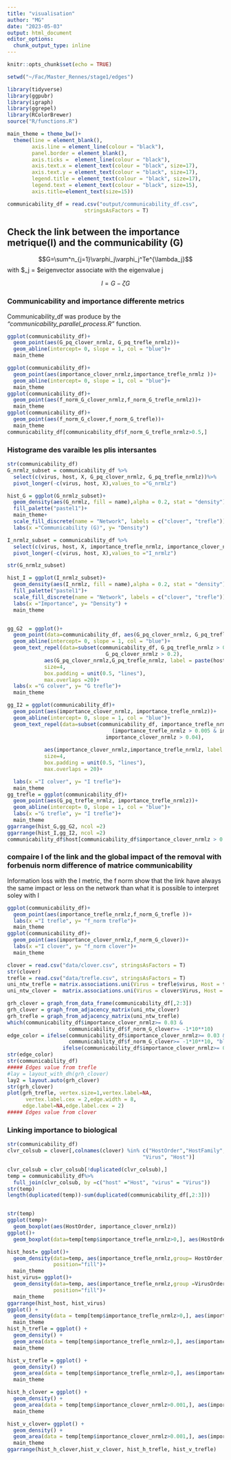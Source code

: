 ```yaml
---
title: "visualisation"
author: "MG"
date: "2023-05-03"
output: html_document
editor_options: 
  chunk_output_type: inline
---
```


```r
knitr::opts_chunk$set(echo = TRUE)
```

```r
setwd("~/Fac/Master_Rennes/stage1/edges")

library(tidyverse)
library(ggpubr)
library(igraph)
library(ggrepel)
library(RColorBrewer)
source("R/functions.R")
```

```r
main_theme = theme_bw()+
  theme(line = element_blank(), 
        axis.line = element_line(colour = "black"),
        panel.border = element_blank(),
        axis.ticks =  element_line(colour = "black"),
        axis.text.x = element_text(colour = "black", size=17),
        axis.text.y = element_text(colour = "black", size=17),
        legend.title = element_text(colour = "black", size=17),
        legend.text = element_text(colour = "black", size=15),
        axis.title=element_text(size=15))
```

```r
communicability_df = read.csv("output/communicability_df.csv",
                         stringsAsFactors = T)
```
## Check the link between the importance metrique(I) and the communicability (G)
$$G=\sum^n_{j=1}\varphi_j\varphi_j^Te^{\lambda_j}$$
with $\varphi_j = $eigenvector associate with the eigenvalue j

$$I = G - \zeta G$$

### Communicability and importance differente metrics
Communicability_df was produce by the *"communicability_parallel_process.R"* function.
```r

ggplot(communicability_df)+
  geom_point(aes(G_pq_clover_nrmlz, G_pq_trefle_nrmlz))+
  geom_abline(intercept= 0, slope = 1, col = "blue")+
  main_theme

ggplot(communicability_df)+
  geom_point(aes(importance_clover_nrmlz,importance_trefle_nrmlz ))+
  geom_abline(intercept= 0, slope = 1, col = "blue")+
  main_theme
ggplot(communicability_df)+
  geom_point(aes(f_norm_G_clover_nrmlz,f_norm_G_trefle_nrmlz))+
  main_theme
ggplot(communicability_df)+
  geom_point(aes(f_norm_G_clover,f_norm_G_trefle))+
  main_theme
communicability_df[communicability_df$f_norm_G_trefle_nrmlz>0.5,]
```
### Histograme des varaible les plis intersantes
```r
str(communicability_df)
G_nrmlz_subset = communicability_df %>%
  select(c(virus, host, X, G_pq_clover_nrmlz, G_pq_trefle_nrmlz))%>%
  pivot_longer(-c(virus, host, X),values_to ="G_nrmlz")

hist_G = ggplot(G_nrmlz_subset)+
  geom_density(aes(G_nrmlz, fill = name),alpha = 0.2, stat = "density")+
  fill_palette("pastel1")+
  main_theme+
  scale_fill_discrete(name = "Network", labels = c("clover", "trefle"))+
  labs(x ="Communicability (G)", y= "Density") 

I_nrmlz_subset = communicability_df %>%
  select(c(virus, host, X, importance_trefle_nrmlz, importance_clover_nrmlz))%>%
  pivot_longer(-c(virus, host, X),values_to ="I_nrmlz")

str(G_nrmlz_subset)

hist_I = ggplot(I_nrmlz_subset)+
  geom_density(aes(I_nrmlz, fill = name),alpha = 0.2, stat = "density")+
  fill_palette("pastel1")+
  scale_fill_discrete(name = "Network", labels = c("clover", "trefle"))+
  labs(x ="Importance", y= "Density") +
  main_theme


gg_G2  = ggplot()+
  geom_point(data=communicability_df, aes(G_pq_clover_nrmlz, G_pq_trefle_nrmlz))+
  geom_abline(intercept= 0, slope = 1, col = "blue")+
  geom_text_repel(data=subset(communicability_df, G_pq_trefle_nrmlz > 0.375 |
                                G_pq_clover_nrmlz > 0.2),
            aes(G_pq_clover_nrmlz,G_pq_trefle_nrmlz, label = paste(host, "(", virus, ")", sep = "")),
            size=4,
            box.padding = unit(0.5, "lines"),
            max.overlaps =20)+
  labs(x ="G colver", y= "G trefle")+
  main_theme

gg_I2 = ggplot(communicability_df)+
  geom_point(aes(importance_clover_nrmlz, importance_trefle_nrmlz))+
  geom_abline(intercept= 0, slope = 1, col = "blue")+
  geom_text_repel(data=subset(communicability_df, importance_trefle_nrmlz > 0.0055 |
                                  (importance_trefle_nrmlz > 0.005 & importance_clover_nrmlz > 0.03) |
                                importance_clover_nrmlz > 0.04),
                    
            aes(importance_clover_nrmlz,importance_trefle_nrmlz, label = paste(host, "(", virus, ")", sep = "")),
            size=4,
            box.padding = unit(0.5, "lines"),
            max.overlaps = 20)+

  labs(x ="I colver", y= "I trefle")+
  main_theme
gg_trefle = ggplot(communicability_df)+
  geom_point(aes(G_pq_trefle_nrmlz, importance_trefle_nrmlz))+
  geom_abline(intercept= 0, slope = 1, col = "blue")+
  labs(x ="G trefle", y= "I trefle")+
  main_theme
ggarrange(hist_G,gg_G2, ncol =2)
ggarrange(hist_I,gg_I2, ncol =2)
communicability_df$host[communicability_df$importance_clover_nrmlz > 0.03]
```
### compaire I of the link and the global impact of the removal with forbenuis norm difference of matrice communicability
Information loss with the I metric, the f norm show that the link have always the same impact or less on the network than what it is possible to interpret soley with I
```r
ggplot(communicability_df)+
  geom_point(aes(importance_trefle_nrmlz,f_norm_G_trefle ))+
  labs(x ="I trefle", y= "f_norm trefle")+
  main_theme
ggplot(communicability_df)+
  geom_point(aes(importance_clover_nrmlz,f_norm_G_clover))+
  labs(x ="I clover", y= "f_norm clover")+
  main_theme

```

```r
clover = read.csv("data/clover.csv", stringsAsFactors = T)
str(clover)
trefle = read.csv("data/trefle.csv", stringsAsFactors = T)
uni_ntw_trefle = matrix.associations.uni(Virus = trefle$virus, Host = trefle$host)
uni_ntw_clover =  matrix.associations.uni(Virus = clover$Virus, Host = clover$Host)

grh_clover = graph_from_data_frame(communicability_df[,2:3])
grh_clover = graph_from_adjacency_matrix(uni_ntw_clover)
grh_trefle = graph_from_adjacency_matrix(uni_ntw_trefle)
which(communicability_df$importance_clover_nrmlz>= 0.03 &
                    communicability_df$f_norm_G_clover>= -1*10**10)
edge_color = ifelse(communicability_df$importance_clover_nrmlz>= 0.03 &
                    communicability_df$f_norm_G_clover>= -1*10**10, "blue",
                  ifelse(communicability_df$importance_clover_nrmlz>= 0.03, "red", "gray" ))
str(edge_color)
str(communicability_df)
##### Edges value from trefle
#lay = layout_with_dh(grh_clover)
lay2 = layout.auto(grh_clover)
str(grh_clover)
plot(grh_trefle, vertex.size=1,vertex.label=NA,
      vertex.label.cex = 2,edge.width = 8,
     edge.label=NA,edge.label.cex = 2)
##### Edges value from clover

```
### Linking importance to biological
```r
str(communicability_df)
clvr_colsub = clover[,colnames(clover) %in% c("HostOrder","HostFamily", "VirusOrder", "VirusFamily",
                                            "Virus", "Host")]

clvr_colsub = clvr_colsub[!duplicated(clvr_colsub),]
temp = communicability_df%>%
  full_join(clvr_colsub, by =c("host" ="Host", "virus" = "Virus"))
str(temp)
length(duplicated(temp))-sum(duplicated(communicability_df[,2:3]))


str(temp)
ggplot(temp)+
  geom_boxplot(aes(HostOrder, importance_clover_nrmlz))
ggplot()+
  geom_boxplot(data=temp[temp$importance_trefle_nrmlz>0,], aes(HostOrder, importance_trefle_nrmlz))

hist_host= ggplot()+
  geom_density(data=temp, aes(importance_trefle_nrmlz,group= HostOrder, fill =HostOrder),
               position="fill")+
  main_theme
hist_virus= ggplot()+
  geom_density(data=temp, aes(importance_trefle_nrmlz,group =VirusOrder ,fill =VirusOrder),
               position="fill")+
  main_theme
ggarrange(hist_host, hist_virus)
ggplot() +
  geom_density(data = temp[temp$importance_trefle_nrmlz>0,], aes(importance_trefle_nrmlz, fill = HostOrder),alpha = 0.4) +
  main_theme
hist_h_trefle = ggplot() +
  geom_density() +
  geom_area(data = temp[temp$importance_trefle_nrmlz>0,], aes(importance_trefle_nrmlz, fill = HostOrder), stat = "density")+
  main_theme

hist_v_trefle = ggplot() +
  geom_density() +
  geom_area(data = temp[temp$importance_trefle_nrmlz>0,], aes(importance_trefle_nrmlz, fill = VirusOrder), stat = "density")+
  main_theme

hist_h_clover = ggplot() +
  geom_density() +
  geom_area(data = temp[temp$importance_clover_nrmlz>0.001,], aes(importance_clover_nrmlz, fill = HostOrder), stat = "density")+
  main_theme

hist_v_clover= ggplot() +
  geom_density() +
  geom_area(data = temp[temp$importance_clover_nrmlz>0.001,], aes(importance_clover_nrmlz, fill = VirusOrder), stat = "density")+
  main_theme
ggarrange(hist_h_clover,hist_v_clover, hist_h_trefle, hist_v_trefle)

```

